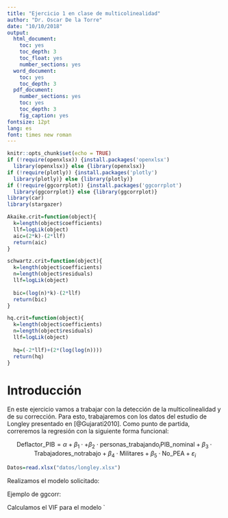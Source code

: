 ```yaml
---
title: "Ejercicio 1 en clase de multicolinealidad"
author: "Dr. Oscar De la Torre"
date: "10/10/2018"
output: 
  html_document:
    toc: yes
    toc_depth: 3
    toc_float: yes
    number_sections: yes
  word_document:
    toc: yes
    toc_depth: 3
  pdf_document:
    number_sections: yes    
    toc: yes
    toc_depth: 3
    fig_caption: yes
fontsize: 12pt
lang: es
font: times new roman 
---
```


```r
knitr::opts_chunk$set(echo = TRUE)
if (!require(openxlsx)) {install.packages('openxlsx')
  library(openxlsx)} else {library(openxlsx)}
if (!require(plotly)) {install.packages('plotly')
  library(plotly)} else {library(plotly)}
if (!require(ggcorrplot)) {install.packages('ggcorrplot')
  library(ggcorrplot)} else {library(ggcorrplot)}
library(car)
library(stargazer)
```

```r
Akaike.crit=function(object){
  k=length(object$coefficients)
  llf=logLik(object)
  aic=(2*k)-(2*llf)
  return(aic)
}

schwartz.crit=function(object){
  k=length(object$coefficients)
  n=length(object$residuals)
  llf=logLik(object)
  
  bic=(log(n)*k)-(2*llf)
  return(bic)
}

hq.crit=function(object){
  k=length(object$coefficients)
  n=length(object$residuals)
  llf=logLik(object)
  
  hq=(-2*llf)+(2*(log(log(n))))
  return(hq)
}

```

# Introducción

En este ejercicio vamos a trabajar con la detección de la multicolinealidad y de su corrección. Para esto, trabajaremos con los datos del estudio de Longley presentado en [@Gujarati2010]. Como punto de partida, correremos la regresión con la siguiente forma funcional:

$$\text{Deflactor_PIB}=\alpha+\beta_1\cdot +\beta_2\cdot\text{personas_trabajando}_{i} \text{PIB_nominal}+\beta_3\cdot \text{Trabajadores_notrabajo}+\beta_4\cdot \text{Militares}+\beta_5\cdot \text{No_PEA}+\varepsilon_i$$

```r
Datos=read.xlsx("datos/longley.xlsx")

```

Realizamos el modelo solicitado:


Ejemplo de ggcorr:

Calculamos el VIF para el modelo
`

